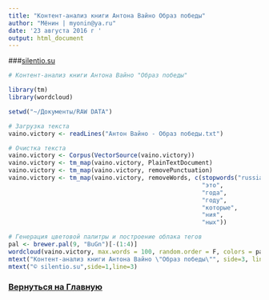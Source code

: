 ```yaml
---
title: "Контент-анализ книги Антона Вайно Образ победы"
author: "Мёнин | myonin@ya.ru"
date: '23 августа 2016 г '
output: html_document
---
```

###[silentio.su](http://silentio.su/)
```r
# Контент-анализ книги Антона Вайно "Образ победы"

library(tm)
library(wordcloud)

setwd("~/Документы/RAW DATA")

# Загрузка текста
vaino.victory <- readLines("Антон Вайно - Образ победы.txt")

# Очистка текста
vaino.victory <- Corpus(VectorSource(vaino.victory))
vaino.victory <- tm_map(vaino.victory, PlainTextDocument)
vaino.victory <- tm_map(vaino.victory, removePunctuation)
vaino.victory <- tm_map(vaino.victory, removeWords, c(stopwords("russian"),
                                                      "это",
                                                      "года",
                                                      "году",
                                                      "которые",
                                                      "ния",
                                                      "ных"))

# Генерация цветовой палитры и построение облака тегов
pal <- brewer.pal(9, "BuGn")[-(1:4)]
wordcloud(vaino.victory, max.words = 100, random.order = F, colors = pal, main = "Title")
mtext("Контент-анализ книги Антона Вайно \"Образ победы\"", side=3, line=2)
mtext("© silentio.su",side=1,line=3)
```

### [Вернуться на Главную](http://silentio.su/)